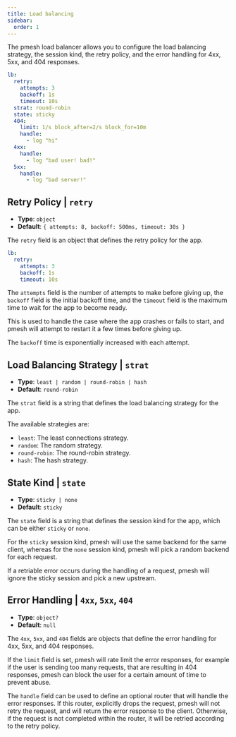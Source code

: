 ```yaml
---
title: Load balancing
sidebar:
  order: 1
---
```


The pmesh load balancer allows you to configure the load balancing strategy, the session kind, the retry policy, and the error handling for 4xx, 5xx, and 404 responses.

```yaml
lb:
  retry:
    attempts: 3
    backoff: 1s
    timeout: 10s
  strat: round-robin
  state: sticky
  404:
    limit: 1/s block_after=2/s block_for=10m
    handle:
      - log "hi"
  4xx:
    handle:
      - log "bad user! bad!"
  5xx:
    handle:
      - log "bad server!"
```

## Retry Policy | `retry`

- **Type**: `object`
- **Default**: `{ attempts: 8, backoff: 500ms, timeout: 30s }`

The `retry` field is an object that defines the retry policy for the app.

```yaml
lb:
  retry:
    attempts: 3
    backoff: 1s
    timeout: 10s
```

The `attempts` field is the number of attempts to make before giving up, the `backoff` field is the initial backoff time, and the `timeout` field is the maximum time to wait for the app to become ready.

This is used to handle the case where the app crashes or fails to start, and pmesh will attempt to restart it a few times before giving up.

The `backoff` time is exponentially increased with each attempt.

## Load Balancing Strategy | `strat`

- **Type**: `least | random | round-robin | hash`
- **Default**: `round-robin`

The `strat` field is a string that defines the load balancing strategy for the app.

The available strategies are:

- `least`: The least connections strategy.
- `random`: The random strategy.
- `round-robin`: The round-robin strategy.
- `hash`: The hash strategy.

## State Kind | `state`

- **Type**: `sticky | none`
- **Default**: `sticky`

The `state` field is a string that defines the session kind for the app, which can be either `sticky` or `none`.

For the `sticky` session kind, pmesh will use the same backend for the same client, whereas for the `none` session kind, pmesh will pick a random backend for each request.

If a retriable error occurs during the handling of a request, pmesh will ignore the sticky session and pick a new upstream.

## Error Handling | `4xx`, `5xx`, `404`

- **Type**: `object?`
- **Default**: `null`

The `4xx`, `5xx`, and `404` fields are objects that define the error handling for 4xx, 5xx, and 404 responses.

If the `limit` field is set, pmesh will rate limit the error responses, for example if the user is sending too many requests,
that are resulting in 404 responses, pmesh can block the user for a certain amount of time to prevent abuse.

The `handle` field can be used to define an optional router that will handle the error responses.
If this router, explicitly drops the request, pmesh will not retry the request, and will return the error response to the client.
Otherwise, if the request is not completed within the router, it will be retried according to the retry policy.
